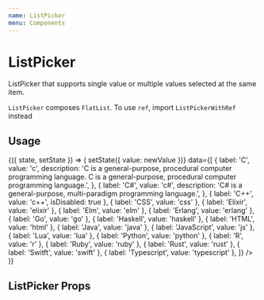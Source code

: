 ```yaml
---
name: ListPicker
menu: Components
---
```




# ListPicker

ListPicker that supports single value or multiple values selected at the same item.

`ListPicker` composes `FlatList`. To use `ref`, import `ListPickerWithRef` instead

## Usage

<Playground>
  <State initial={{ value: ['c', 'js', 'go'] }}>
    {({ state, setState }) => (
      <Box height={300}>
        <ListPicker
          isMulti
          value={state.value}
          onValueChange={(newValue, itemIndex) => setState({ value: newValue })}
          data={[
            {
              label: 'C',
              value: 'c',
              description:
                'C is a general-purpose, procedural computer programming language. C is a general-purpose, procedural computer programming language.',
            },
            {
              label: 'C#',
              value: 'c#',
              description:
                'C# is a general-purpose, multi-paradigm programming language.',
            },
            { label: 'C++', value: 'c++', isDisabled: true },
            { label: 'CSS', value: 'css' },
            { label: 'Elixir', value: 'elixir' },
            { label: 'Elm', value: 'elm' },
            { label: 'Erlang', value: 'erlang' },
            { label: 'Go', value: 'go' },
            { label: 'Haskell', value: 'haskell' },
            { label: 'HTML', value: 'html' },
            { label: 'Java', value: 'java' },
            { label: 'JavaScript', value: 'js' },
            { label: 'Lua', value: 'lua' },
            { label: 'Python', value: 'python' },
            { label: 'R', value: 'r' },
            { label: 'Ruby', value: 'ruby' },
            { label: 'Rust', value: 'rust' },
            { label: 'Switft', value: 'swift' },
            { label: 'Typescript', value: 'typescript' },
          ]}
        />
      </Box>
    )}
  </State>
</Playground>

## ListPicker Props

<Props of={ListPicker} />
